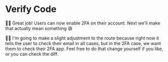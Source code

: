 # Verify Code

👨‍💼 Great job! Users can now enable 2FA on their account. Next we'll make that
actually mean something 😅

🧝‍♂️ I'm going to make a slight adjustment to
the <InlineFile file="app/routes/_auth+/verify.tsx" /> route because right now
it tells the user to check their email in all cases, but in the 2FA case, we
want them to check their 2FA app. Feel free to do that change yourself if you
like, or you can <DiffLink>check the diff</DiffLink>.
